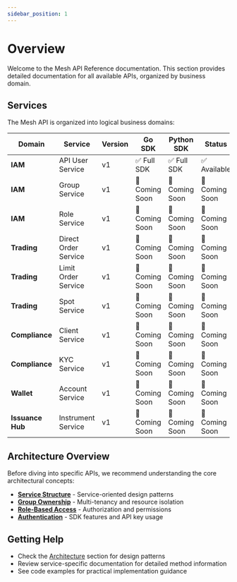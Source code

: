```yaml
---
sidebar_position: 1
---
```


# Overview

Welcome to the Mesh API Reference documentation. This section provides detailed documentation for all available APIs, organized by business domain.

## Services

The Mesh API is organized into logical business domains:

| Domain | Service | Version | Go SDK | Python SDK | Status |
|--------|---------|---------|--------|------------|--------|
| **IAM** | API User Service | v1 | ✅ Full SDK | ✅ Full SDK | ✅ Available |
| **IAM** | Group Service | v1 | 🚧 Coming Soon | 🚧 Coming Soon | 🚧 Coming Soon |
| **IAM** | Role Service | v1 | 🚧 Coming Soon | 🚧 Coming Soon | 🚧 Coming Soon |
| **Trading** | Direct Order Service | v1 | 🚧 Coming Soon | 🚧 Coming Soon | 🚧 Coming Soon |
| **Trading** | Limit Order Service | v1 | 🚧 Coming Soon | 🚧 Coming Soon | 🚧 Coming Soon |
| **Trading** | Spot Service | v1 | 🚧 Coming Soon | 🚧 Coming Soon | 🚧 Coming Soon |
| **Compliance** | Client Service | v1 | 🚧 Coming Soon | 🚧 Coming Soon | 🚧 Coming Soon |
| **Compliance** | KYC Service | v1 | 🚧 Coming Soon | 🚧 Coming Soon | 🚧 Coming Soon |
| **Wallet** | Account Service | v1 | 🚧 Coming Soon | 🚧 Coming Soon | 🚧 Coming Soon |
| **Issuance Hub** | Instrument Service | v1 | 🚧 Coming Soon | 🚧 Coming Soon | 🚧 Coming Soon |

## Architecture Overview

Before diving into specific APIs, we recommend understanding the core architectural concepts:

- **[Service Structure](../architecture/service-structure)** - Service-oriented design patterns
- **[Group Ownership](../architecture/group-ownership)** - Multi-tenancy and resource isolation  
- **[Role-Based Access](../architecture/role-based-access)** - Authorization and permissions
- **[Authentication](../architecture/authentication)** - SDK features and API key usage

## Getting Help

- Check the [Architecture](../architecture/service-structure) section for design patterns
- Review service-specific documentation for detailed method information  
- See code examples for practical implementation guidance
